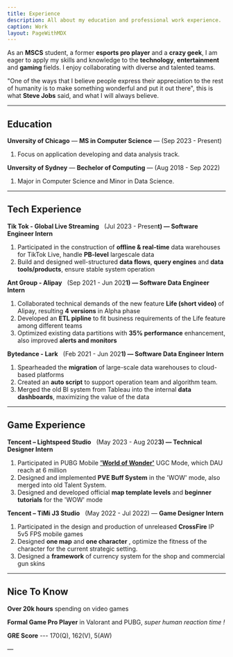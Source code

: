 ```yaml
---
title: Experience
description: All about my education and professional work experience.
caption: Work
layout: PageWithMDX
---
```


As an **MSCS** student, a former **esports pro player** and a **crazy geek**, I am eager to apply my skills and knowledge to the **technology**, **entertainment** and **gaming** fields. I enjoy collaborating with diverse and talented teams.

"One of the ways that I believe people express their appreciation to the rest of humanity is to make something wonderful and put it out there", this is what **Steve Jobs** said, and what I will always believe.

---

## Education

**Unversity of Chicago** — **MS in Computer Science** — (Sep 2023 - Present)

1. Focus on application developing and data analysis track.

**Unversity of Sydney** — **Bechelor of Computing** — (Aug 2018 - Sep 2022)

1. Major in Computer Science and Minor in Data Science.

---

## Tech Experience

**Tik Tok - Global Live Streaming** &nbsp; (Jul 2023 - Presen**t) — Software Engineer Intern**

1. Participated in the construction of **offline & real-time** data warehouses for TikTok Live, handle **PB-level** largescale data
2. Build and designed well-structured **data flows**, **query engines** and **data tools/products**, ensure stable system operation

**Ant Group - Alipay** &nbsp; (Sep 2021 - Jun 202**1) — Software Data Engineer Intern**

1. Collaborated technical demands of the new feature **Life (short video)** of Alipay, resulting **4 versions** in Alpha phase
2. Developed an **ETL pipline** to fit business requirements of the Life feature among different teams
3. Optimized existing data partitions with **35% performance** enhancement, also improved **alerts and monitors**

**Bytedance - Lark** &nbsp; (Feb 2021 - Jun 202**1) — Software Data Engineer Intern**

1. Spearheaded the **migration** of large-scale data warehouses to cloud-based platforms
2. Created an **auto script** to support operation team and algorithm team.
3. Merged the old BI system from Tableau into the internal **data dashboards**, maximizing the value of the data

---

## Game Experience

**Tencent – Lightspeed Studio** &nbsp; (May 2023 - Aug 202**3) — Technical Designer Intern**

1. Participated in PUBG Mobile **['World of Wonder'](https://www.youtube.com/watch?v=t8TeZYLvV4Y&ab_channel=PUBGMOBILE)** UGC Mode, which DAU reach at 6 million
2. Designed and implemented **PVE Buff System** in the 'WOW' mode, also merged into old Talent System.
3. Designed and developed official **map template levels** and **beginner tutorials** for the 'WOW' mode

**Tencent – TiMi J3 Studio** &nbsp; (May 2022 - Jul 2022) — **Game Designer Intern**

1. Participated in the design and production of unreleased **CrossFire** IP 5v5 FPS mobile games
2. Designed **one map** and **one character** , optimize the fitness of the character for the current strategic setting.
3. Designed a **framework** of currency system for the shop and commercial gun skins

---

## Nice To Know

**Over 20k hours** spending on video games

**Formal Game Pro Player** in Valorant and PUBG, _super human reaction time !_

**GRE Score** --- 170(Q), 162(V), 5(AW)

&mdash;
